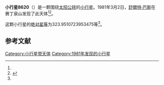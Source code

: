 {{Infobox planet
| bgcolour = #FFFFC0
| name = 8620
| symbol = 
| image = 
| caption = 
| discovery = yes
| discovery_ref = 
| discoverer = [[舒爾特·巴斯|舒爾特·巴斯]]
| discovery_site = [[赛丁泉山|赛丁泉山]] 
| discovered = 1981年3月2日
| designations = yes
| mp_name = 
| named_after = 
| alt_names = 
| mp_category = [[主带小行星|主带小行星]]
| orbit_ref = <ref name="a">[http://ssd.jpl.nasa.gov/sbdb.cgi?sstr=8620 8620] {{Wayback|url=http://ssd.jpl.nasa.gov/sbdb.cgi?sstr=8620 |date=20110609194341 }}，小行星數據庫瀏覽器（JPL Small-Body Database Browser）－[[美国国家航空航天局|美国国家航空航天局]]喷气推进实验室</ref>
| epoch = 2456400.5 (2013年4月18日更新)
| aphelion = {{convert|3.568639122862927|AU|km|3|abbr=on|lk=out}}
| perihelion = {{convert|2.79024979612051|AU|km|3|abbr=on}}
| semimajor = {{convert|3.179444459491719|AU|km|3|abbr=on}}
| eccentricity = 0.122409644
| period = 2070.738657 [[日|日]]<br />5.67[[儒略年|儒略年]]
| avg_speed = 
| inclination = 6.74107786669525
| asc_node = 294.5872861179851
| mean_anomaly = 
| arg_peri = 323.9510723953475
| satellites = 
| physical_characteristics = yes
| dimensions = 
| mass = 
| density = 
| surface_grav = 
| escape_velocity = 
| sidereal_day = 
| axial_tilt = 
| pole_ecliptic_lat = 
| pole_ecliptic_lon = 
| albedo = 
| temperatures= 
| temp_name1 = 
| mean_temp_1 = 
| max_temp_1 = 
| temp_name2 = 
| max_temp_2 = 
| spectral_type = 
| abs_magnitude = 323.9510723953475
}}

'''小行星8620'''（{{lang-en|8620}}）是一颗围绕[[太阳|太阳]][[公转|公转]]的[[小行星|小行星]]。1981年3月2日，[[舒爾特·巴斯|舒爾特·巴斯]]在赛丁泉山发现了此天体<ref name="a" /><ref>{{cite news|title=小行星列表|url=http://cfa-www.harvard.edu/iau/lists/NumberedMPs.txt|accessdate=2013-07-08|newspaper=哈佛大学|archive-date=2008-05-17|archive-url=https://web.archive.org/web/20080517010638/http://cfa-www.harvard.edu/iau/lists/NumberedMPs.txt|dead-url=no}}</ref>。

这颗小行星的[[绝对星等|绝对星等]]为323.9510723953475等<ref name="a" />。

==参考文献==
{{reflist}}
{{Minor Planet Number|[[小行星8619|小行星8619]]|[[小行星8621|小行星8621]]}}

{{小天体}}

[[Category:小行星带天体|Category:小行星带天体]]
[[Category:1981年发现的小行星|Category:1981年发现的小行星]]

{{asteroid-stub}}